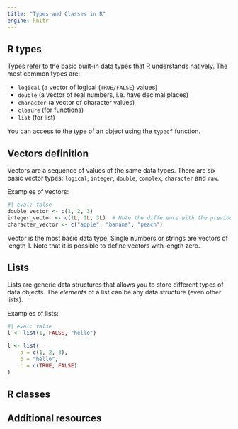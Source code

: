 ```yaml
---
title: "Types and Classes in R"
engine: knitr
---
```


## R types

Types refer to the basic built-in data types that R understands natively. The most common types are:

- `logical` (a vector of logical (`TRUE/FALSE`) values)
- `double` (a vector of real numbers, i.e. have decimal places)
- `character` (a vector of character values)
- `closure` (for functions)
- `list` (for list)

You can access to the type of an object using the `typeof` function.

## Vectors definition

Vectors are a sequence of values of the same data types. There are six basic vector types: `logical`, `integer`, `double`, `complex`, `character` and `raw`.

Examples of vectors:
```r
#| eval: false
double_vector <- c(1, 2, 3)
integer_vector <- c(1L, 2L, 3L)  # Note the difference with the previous vector.
character_vector <- c("apple", "banana", "peach")
```

Vector is the most basic data type. Single numbers or strings are vectors of length 1. Note that it is possible to define vectors with length zero.

## Lists

Lists are generic data structures that allows you to store different types of data objects. The *elements* of a list can be any data structure (even other lists).

Examples of lists:
```r
#| eval: false
l <- list(1, FALSE, "hello")

l <- list(
    a = c(1, 2, 3),
    b = "hello",
    c = c(TRUE, FALSE)
)
```

## R classes


## Additional resources
